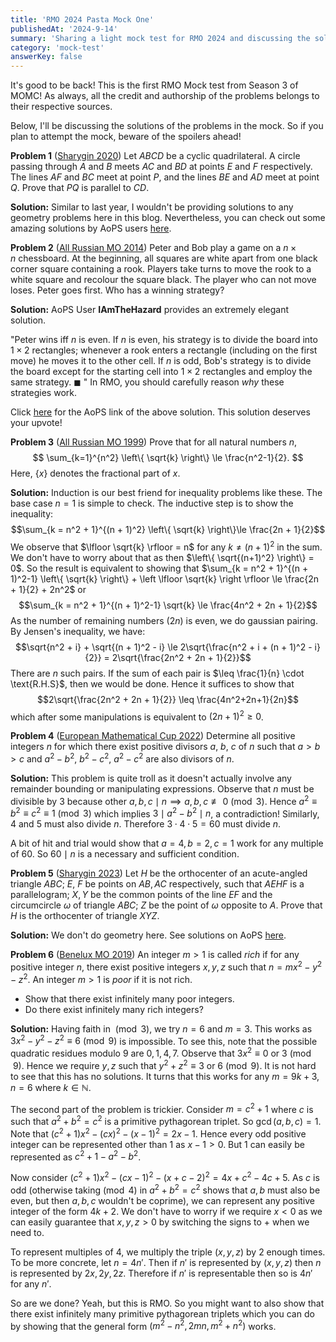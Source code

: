 ```yaml
--- 
title: 'RMO 2024 Pasta Mock One'
publishedAt: '2024-9-14'
summary: 'Sharing a light mock test for RMO 2024 and discussing the solutions'
category: 'mock-test'
answerKey: false
---
```


It's good to be back! This is the first RMO Mock test from Season 3 of MOMC! As always, all the credit and authorship of the problems belongs to their respective sources.

Below, I'll be discussing the solutions of the problems in the mock. So if you plan to attempt the mock, beware of the spoilers ahead!

**Problem 1** ([Sharygin 2020](https://artofproblemsolving.com/community/c6h2021518p14213057)) Let $ABCD$ be a cyclic quadrilateral. A circle passing through $A$ and $B$ meets $AC$ and $BD$ at points $E$ and $F$ respectively. The lines $AF$ and $BC$ meet at point $P$, and the lines $BE$ and $AD$ meet at point $Q$. Prove that $PQ$ is parallel to $CD$.

**Solution:** Similar to last year, I wouldn't be providing solutions to any geometry problems here in this blog. Nevertheless, you can check out some amazing solutions by AoPS users [here](https://artofproblemsolving.com/community/c6h2021518p14213057).


**Problem 2** ([All Russian MO 2014](https://artofproblemsolving.com/community/c6h587606p3478254)) Peter and Bob play a game on a $n \times n$ chessboard. At the beginning, all squares are white apart from one black corner square containing a rook. Players take turns to move the rook to a white square and recolour the square black. The player who can not move loses. Peter goes first. Who has a winning strategy?

**Solution:** AoPS User **IAmTheHazard** provides an extremely elegant solution.

"Peter wins iff $n$ is even. If $n$ is even, his strategy is to divide the board into $1 \times 2$ rectangles; whenever a rook enters a rectangle (including on the first move) he moves it to the other cell. If $n$ is odd, Bob's strategy is to divide the board except for the starting cell into $1 \times 2$ rectangles and employ the same strategy. $\blacksquare$ " In RMO, you should carefully reason *why* these strategies work.

Click [here](https://artofproblemsolving.com/community/c6h587606p28499363) for the AoPS link of the above solution. This solution deserves your upvote!


**Problem 3** ([All Russian MO 1999](https://artofproblemsolving.com/community/c6h514373p2889826)) Prove that for all natural numbers $n$,$$ \sum_{k=1}^{n^2} \left\{ \sqrt{k} \right\} \le \frac{n^2-1}{2}. $$Here, $\{x\}$ denotes the fractional part of $x$.

**Solution:** Induction is our best friend for inequality problems like these. The base case $n = 1$ is simple to check. The inductive step is to show the inequality:
$$\sum_{k = n^2 + 1}^{(n + 1)^2} \left\{ \sqrt{k} \right\}\le \frac{2n + 1}{2}$$
We observe that $\lfloor \sqrt{k} \rfloor = n$ for any $k \neq (n+1)^2$ in the sum. We don't have to worry about that as then $\left\{ \sqrt{(n+1)^2} \right\} = 0$. So the result is equivalent to showing that $\sum_{k = n^2 + 1}^{(n + 1)^2-1} \left\{ \sqrt{k} \right\} + \left \lfloor \sqrt{k} \right \rfloor \le \frac{2n + 1}{2} + 2n^2$ or $$\sum_{k = n^2 + 1}^{(n + 1)^2-1} \sqrt{k} \le \frac{4n^2 + 2n + 1}{2}$$As the number of remaining numbers ($2n$) is even, we do gaussian pairing. By Jensen's inequality, we have:
$$\sqrt{n^2 + i} + \sqrt{(n + 1)^2 - i} \le 2\sqrt{\frac{n^2 + i + (n + 1)^2 - i}{2}} = 2\sqrt{\frac{2n^2 + 2n + 1}{2}}$$
There are $n$ such pairs. If the sum of each pair is $\leq \frac{1}{n} \cdot \text{R.H.S}$, then we would be done. Hence it suffices to show that $$2\sqrt{\frac{2n^2 + 2n + 1}{2}} \leq \frac{4n^2+2n+1}{2n}$$which after some manipulations is equivalent to $(2n+1)^2 \geq 0$.


**Problem 4** ([European Mathematical Cup 2022](https://artofproblemsolving.com/community/c6h2981400p26731943)) Determine all positive integers $n$ for which there exist positive divisors $a$, $b$, $c$ of $n$ such that $a>b>c$ and $a^2 - b^2$, $b^2 - c^2$, $a^2 - c^2$ are also divisors of $n$.

**Solution:** This problem is quite troll as it doesn't actually involve any remainder bounding or manipulating expressions. Observe that $n$ must be divisible by $3$ because other $a,b,c \mid n \implies a,b,c \not \equiv 0 \pmod 3$. Hence $a^2 \equiv b^2 \equiv c^2 \equiv 1 \pmod 3$ which implies $3 \mid a^2 - b^2 \mid n$, a contradiction! Similarly, $4$ and $5$ must also divide $n$. Therefore $3 \cdot 4 \cdot 5 = 60$ must divide $n$.

A bit of hit and trial would show that $a = 4, b = 2, c = 1$ work for any multiple of $60$. So $60 \mid n$ is a necessary and sufficient condition.


**Problem 5** ([Sharygin 2023](https://artofproblemsolving.com/community/c6h3025555p27210359)) Let $H$ be the orthocenter of an acute-angled triangle $ABC$; $E$, $F$ be points on $AB, AC$ respectively, such that $AEHF$ is a parallelogram; $X, Y$ be the common points of the line $EF$ and the circumcircle $\omega$ of triangle $ABC$; $Z$ be the point of $\omega$ opposite to $A$. Prove that $H$ is the orthocenter of triangle $XYZ$.

**Solution:** We don't do geometry here. See solutions on AoPS [here](https://artofproblemsolving.com/community/c6h3025555p27210359).


**Problem 6** ([Benelux MO 2019](https://artofproblemsolving.com/community/c6h1829781p12248263)) An integer $m>1$ is called *rich* if for any positive integer $n$, there exist positive integers $x,y,z$ such that $n=mx^2-y^2-z^2$. An integer $m>1$ is *poor* if it is not rich.
- Show that there exist infinitely many poor integers.
- Do there exist infinitely many rich integers?

**Solution:** Having faith in $\pmod 3$, we try $n = 6$ and $m = 3$. This works as $3x^2 - y^2 - z^2 \equiv 6 \pmod 9$ is impossible. To see this, note that the possible quadratic residues modulo $9$ are $0, 1, 4, 7$. Observe that $3x^2 \equiv 0 \text{ or } 3 \pmod 9$. Hence we require $y,z$ such that $y^2 + z^2 \equiv 3 \text{ or } 6 \pmod 9$. It is not hard to see that this has no solutions. It turns that this works for any $m = 9k+3, n = 6$ where $k \in \mathbb{N}$.

The second part of the problem is trickier. Consider $m = c^2+1$ where $c$ is such that $a^2 +b^2 = c^2$ is a primitive pythagorean triplet. So $\gcd(a,b,c) = 1$. Note that $(c^2+1)x^2 - (cx)^2 - (x-1)^2 = 2x-1$. Hence every odd positive integer can be represented other than $1$ as $x - 1 > 0$. But $1$ can easily be represented as $c^2 + 1 - a^2 - b^2$.

Now consider $(c^2+1)x^2-(cx-1)^2-(x+c-2)^2=4x+c^2-4c+5$. As $c$ is odd (otherwise taking$\pmod 4$ in $a^2+b^2 = c^2$ shows that $a,b$ must also be even, but then $a,b,c$ wouldn't be coprime), we can represent any positive integer of the form $4k+2$. We don't have to worry if we require $x < 0$ as we can easily guarantee that $x,y,z > 0$ by switching the signs to $+$ when we need to.

To represent multiples of $4$, we multiply the triple $(x,y,z)$ by $2$ enough times. To be more concrete, let $n = 4n'$. Then if $n'$ is represented by $(x,y,z)$ then $n$ is represented by $2x, 2y, 2z$. Therefore if $n'$ is representable then so is $4n'$ for any $n'$.

So are we done? Yeah, but this is RMO. So you might want to also show that there exist infinitely many primitive pythagorean triplets which you can do by showing that the general form $(m^2 - n^2, 2mn, m^2+n^2)$ works.